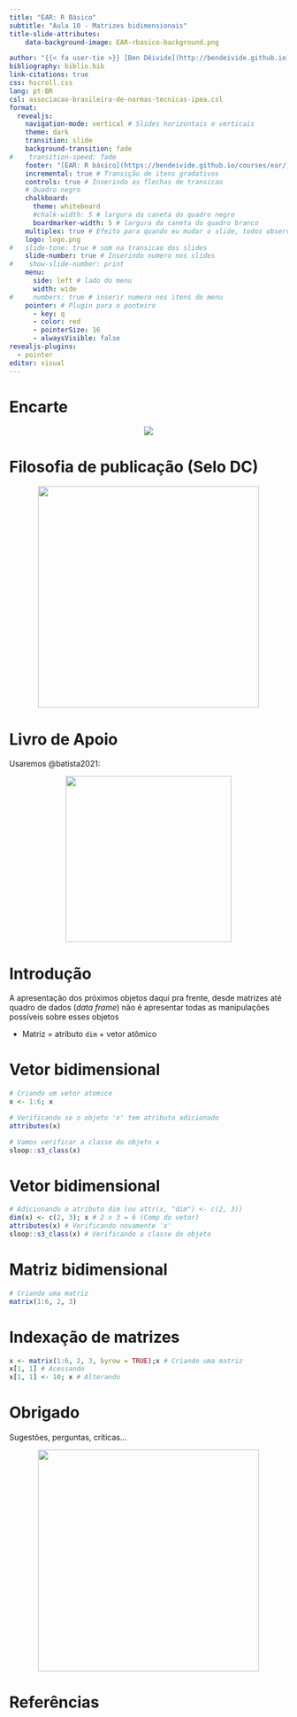 ```yaml
---
title: "EAR: R Básico"
subtitle: "Aula 10 - Matrizes bidimensionais"
title-slide-attributes:
    data-background-image: EAR-rbasico-background.png

author: "{{< fa user-tie >}} [Ben Dêivide](http://bendeivide.github.io) | {{< fa school >}} [UFSJ](https://www.ufsj.edu.br/)"
bibliography: biblio.bib
link-citations: true
css: hscroll.css
lang: pt-BR
csl: associacao-brasileira-de-normas-tecnicas-ipea.csl
format: 
  revealjs:
    navigation-mode: vertical # Slides horizontais e verticais
    theme: dark
    transition: slide
    background-transition: fade
#    transition-speed: fade
    footer: "[EAR: R básico](https://bendeivide.github.io/courses/ear/) | <https://bendeivide.github.io/>" # Rodapé
    incremental: true # Transição de itens gradativos
    controls: true # Inserindo as flechas de transicao
    # Quadro negro
    chalkboard: 
      theme: whiteboard
      #chalk-width: 5 # largura da caneta do quadro negro
      boardmarker-width: 5 # largura da caneta do quadro branco
    multiplex: true # Efeito para quando eu mudar o slide, todos observarao mudando em seus browsers tbm
    logo: logo.png
#   slide-tone: true # som na transicao dos slides
    slide-number: true # Inserindo numero nos slides
#    show-slide-number: print
    menu:
      side: left # lado do menu
      width: wide
#     numbers: true # inserir numero nos itens do menu
    pointer: # Plugin para o ponteiro
      - key: q
      - color: red
      - pointerSize: 16
      - alwaysVisible: false
revealjs-plugins:
  - pointer
editor: visual
---
```


# Encarte {background-image="EAR-rbasico-background-02.png"}

<center>

![](EAR-rbasico.png) 

</center>

# Filosofia de publicação (Selo DC) {background-image="EAR-rbasico-background-02.png"}

<a href="https://bendeivide.github.io/dc/" target="_blank" style="text-align: center;">

<img src="SeloDC-branco.png" width = "400">

</a>

# Livro de Apoio {background-image="EAR-rbasico-background-02.png"}

Usaremos @batista2021:

<a href="https://bendeivide.github.io/books/eambr01/" target="_blank" style="text-align: center;">

<img src="hardcover01.png" width = "300">

</a>

# Introdução {background-image="EAR-rbasico-background-02.png"}

A apresentação dos próximos objetos daqui pra frente, desde matrizes até quadro de dados (*data frame*) não é apresentar todas as manipulações possíveis sobre esses objetos

-   Matriz = atributo `dim` + vetor atômico

# Vetor bidimensional {background-image="EAR-rbasico-background-02.png"}

```r
# Criando um vetor atomico
x <- 1:6; x

# Verificando se o objeto 'x' tem atributo adicionado
attributes(x)

# Vamos verificar a classe do objeto x
sloop::s3_class(x)
```

# Vetor bidimensional {background-image="EAR-rbasico-background-02.png"}

```r
# Adicionando o atributo dim (ou attr(x, "dim") <- c(2, 3))
dim(x) <- c(2, 3); x # 2 x 3 = 6 (Comp do vetor)
attributes(x) # Verificando novamente 'x'
sloop::s3_class(x) # Verificando a classe do objeto
```

# Matriz bidimensional {background-image="EAR-rbasico-background-02.png"}

```r
# Criando uma matriz
matrix(1:6, 2, 3)
```

# Indexação de matrizes {background-image="EAR-rbasico-background-02.png"}

```r
x <- matrix(1:6, 2, 3, byrow = TRUE);x # Criando uma matriz
x[1, 1] # Acessando
x[1, 1] <- 10; x # Alterando
```

# Obrigado {background-image="EAR-rbasico-background-02.png"}

Sugestões, perguntas, críticas...

<a href="https://bendeivide.github.io/courses/ear/rbasico/" target="_blank" style="text-align: center;">

<img src="EAR-rbasico02.png" width = "400">

</a>

# Referências {background-image="EAR-rbasico-background-02.png"}
